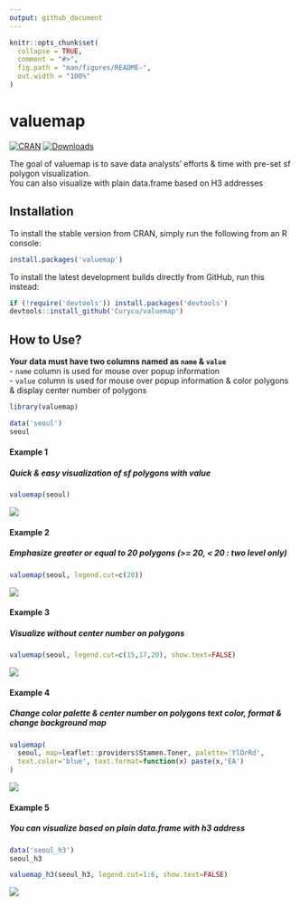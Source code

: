 ```yaml
---
output: github_document
---
```


<!-- README.md is generated from README.Rmd. Please edit that file -->

```r
knitr::opts_chunk$set(
  collapse = TRUE,
  comment = "#>",
  fig.path = "man/figures/README-",
  out.width = "100%"
)
```

# valuemap

<!-- badges: start -->
[![CRAN](https://www.r-pkg.org/badges/version/valuemap)](https://cran.r-project.org/package=valuemap)
[![Downloads](https://cranlogs.r-pkg.org/badges/grand-total/valuemap)](https://www.r-pkg.org/pkg/valuemap)
<!-- badges: end -->

The goal of valuemap is to save data analysts' efforts & time with pre-set sf polygon visualization.  
You can also visualize with plain data.frame based on H3 addresses  

## Installation  

To install the stable version from CRAN, simply run the following from an R console:

```r
install.packages('valuemap')
```

To install the latest development builds directly from GitHub, run this instead:

```r
if (!require('devtools')) install.packages('devtools')
devtools::install_github('Curycu/valuemap')
```

## How to Use?

**Your data must have two columns named as `name` & `value`**  
  - `name` column is used for mouse over popup information  
  - `value` column is used for mouse over popup information & color polygons & display center number of polygons  
  
```r
library(valuemap)

data('seoul')
seoul
```

#### Example 1
##### Quick & easy visualization of sf polygons with value  
```r
valuemap(seoul)
```
![](example_1.PNG)

#### Example 2
##### Emphasize greater or equal to 20 polygons (>= 20, < 20 : two level only)  
```r
valuemap(seoul, legend.cut=c(20))
```
![](example_2.PNG)

#### Example 3
##### Visualize without center number on polygons  
```r
valuemap(seoul, legend.cut=c(15,17,20), show.text=FALSE)
```
![](example_3.PNG)

#### Example 4
##### Change color palette & center number on polygons text color, format & change background map  
```r
valuemap(
  seoul, map=leaflet::providers$Stamen.Toner, palette='YlOrRd',
  text.color='blue', text.format=function(x) paste(x,'EA')
)
```
![](example_4.PNG)
 
#### Example 5
##### You can visualize based on plain data.frame with h3 address 
```r
data('seoul_h3')
seoul_h3
```
```r
valuemap_h3(seoul_h3, legend.cut=1:6, show.text=FALSE)
```
![](example_5.PNG)
